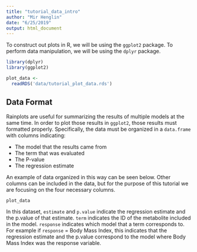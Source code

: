 ```yaml
---
title: "tutorial_data_intro"
author: "Mir Henglin"
date: "6/25/2019"
output: html_document
---
```


To construct out plots in R, we will be using the `ggplot2` package. To perform data manipulation, we will be using the `dplyr` package.

```r
library(dplyr)
library(ggplot2)
```

```r
plot_data <-
  readRDS('data/tutorial_plot_data.rds') 
```

## Data Format

Rainplots are useful for summarizing the results of multiple models at the same time. In order to plot those results in `ggplot2`, those results must formatted properly. Specifically, the data must be organized in a `data.frame` with columns indicating:

* The model that the results came from
* The term that was evaluated
* The P-value
* The regression estimate

An example of data organized in this way can be seen below. Other columns can be included in the data, but for the purpose of this tutorial we are focusing on the four necessary columns.

```r
plot_data
```

In this dataset, `estimate` and `p.value` indicate the regression estimate and the p.value of that estimate. `term` indicates the ID of the metabolite included in the model. `response` indicates which model that a term corresponds to. For example if `response` = Body Mass Index, this indicates that the regression estimate and the p.value correspond to the model where Body Mass Index was the response variable.
